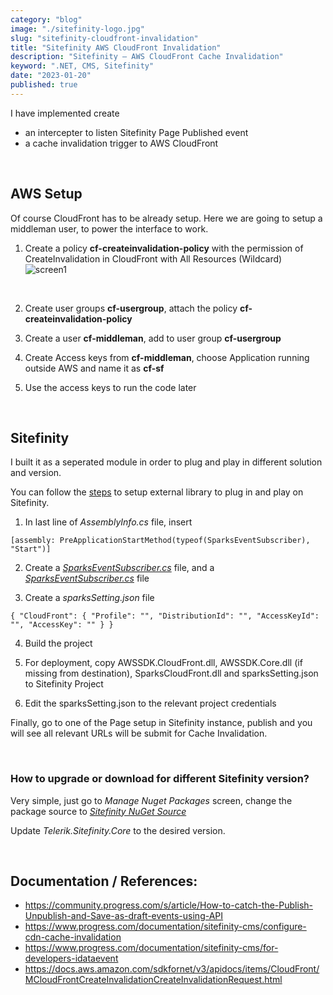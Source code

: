 ```yaml
---
category: "blog"
image: "./sitefinity-logo.jpg"
slug: "sitefinity-cloudfront-invalidation"
title: "Sitefinity AWS CloudFront Invalidation"
description: "Sitefinity – AWS CloudFront Cache Invalidation"
keyword: ".NET, CMS, Sitefinity"
date: "2023-01-20"
published: true
---
```


I have implemented create 
- an intercepter to listen Sitefinity Page Published event
- a cache invalidation trigger to AWS CloudFront

<br/>

## AWS Setup

Of course CloudFront has to be already setup. 
Here we are going to setup a middleman user, to power the interface to work.

1. Create a policy <b>cf-createinvalidation-policy</b> with the permission of CreateInvalidation in CloudFront with All Resources (Wildcard)
![screen1](./screen-1.png)
<br/>

2. Create user groups <b>cf-usergroup</b>, attach the policy <b>cf-createinvalidation-policy</b>

3. Create a user <b>cf-middleman</b>, add to user group <b>cf-usergroup</b>

4. Create Access keys from <b>cf-middleman</b>, choose Application running outside AWS and name it as <b>cf-sf</b>

5. Use the access keys to run the code later

<br/>

## Sitefinity

I built it as a seperated module in order to plug and play in different solution and version.

You can follow the [steps](https://www.progress.com/documentation/sitefinity-cms/create-widgets-in-external-assemblies-mvc) to setup external library to plug in and play on Sitefinity.

1. In last line of _AssemblyInfo.cs_ file, insert

  `[assembly: PreApplicationStartMethod(typeof(SparksEventSubscriber), "Start")]`

2. Create a [_SparksEventSubscriber.cs_](https://gist.github.com/hawjeh/46775333e616621cf8a4bba2692f9c01#file-sparksappsetting-cs) file, and a [_SparksEventSubscriber.cs_](https://gist.github.com/hawjeh/46775333e616621cf8a4bba2692f9c01#file-sparkseventsubscriber-cs) file 

3. Create a _sparksSetting.json_ file 

  `
  {
    "CloudFront": {
      "Profile": "",
      "DistributionId": "",
      "AccessKeyId": "",
      "AccessKey": ""
    }
  }
  `

4. Build the project

5. For deployment, copy AWSSDK.CloudFront.dll, AWSSDK.Core.dll (if missing from destination), SparksCloudFront.dll and sparksSetting.json to Sitefinity Project

6. Edit the sparksSetting.json to the relevant project credentials

Finally, go to one of the Page setup in Sitefinity instance, publish and you will see all relevant URLs will be submit for Cache Invalidation.

<br/>

### How to upgrade or download for different Sitefinity version?

Very simple, just go to _Manage Nuget Packages_ screen, change the package source to _[Sitefinity NuGet Source](https://www.progress.com/documentation/sitefinity-cms/sitefinity-cms-nuget-packages-repository)_

Update _Telerik.Sitefinity.Core_ to the desired version.

<br/>

## Documentation / References:

- https://community.progress.com/s/article/How-to-catch-the-Publish-Unpublish-and-Save-as-draft-events-using-API
- https://www.progress.com/documentation/sitefinity-cms/configure-cdn-cache-invalidation
- https://www.progress.com/documentation/sitefinity-cms/for-developers-idataevent
- https://docs.aws.amazon.com/sdkfornet/v3/apidocs/items/CloudFront/MCloudFrontCreateInvalidationCreateInvalidationRequest.html
